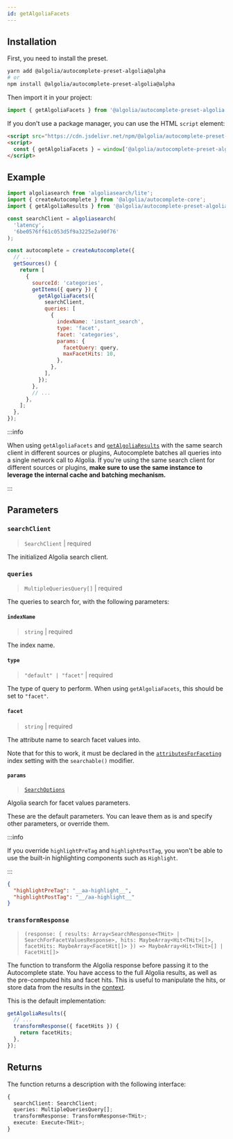 ```yaml
---
id: getAlgoliaFacets
---
```



<GetAlgoliaFacetsIntro />

<PresetAlgoliaNote />

## Installation

First, you need to install the preset.

```bash
yarn add @algolia/autocomplete-preset-algolia@alpha
# or
npm install @algolia/autocomplete-preset-algolia@alpha
```

Then import it in your project:

```js
import { getAlgoliaFacets } from '@algolia/autocomplete-preset-algolia';
```

If you don't use a package manager, you can use the HTML `script` element:

```html
<script src="https://cdn.jsdelivr.net/npm/@algolia/autocomplete-preset-algolia@alpha"></script>
<script>
  const { getAlgoliaFacets } = window['@algolia/autocomplete-preset-algolia'];
</script>
```

## Example

```js
import algoliasearch from 'algoliasearch/lite';
import { createAutocomplete } from '@algolia/autocomplete-core';
import { getAlgoliaResults } from '@algolia/autocomplete-preset-algolia';

const searchClient = algoliasearch(
  'latency',
  '6be0576ff61c053d5f9a3225e2a90f76'
);

const autocomplete = createAutocomplete({
  // ...
  getSources() {
    return [
      {
        sourceId: 'categories',
        getItems({ query }) {
          getAlgoliaFacets({
            searchClient,
            queries: [
              {
                indexName: 'instant_search',
                type: 'facet',
                facet: 'categories',
                params: {
                  facetQuery: query,
                  maxFacetHits: 10,
                },
              },
            ],
          });
        },
        // ...
      },
    ];
  },
});
```

:::info

When using `getAlgoliaFacets` and [`getAlgoliaResults`](getAlgoliaResults) with the same search client in different sources or plugins, Autocomplete batches all queries into a single network call to Algolia. If you're using the same search client for different sources or plugins, **make sure to use the same instance to leverage the internal cache and batching mechanism.**

:::

## Parameters

### `searchClient`

> `SearchClient` | required

The initialized Algolia search client.

### `queries`

> `MultipleQueriesQuery[]` | required

The queries to search for, with the following parameters:

#### `indexName`

> `string` | required

The index name.

#### `type`

> `"default" | "facet"` | required

The type of query to perform. When using `getAlgoliaFacets`, this should be set to `"facet"`.

#### `facet`

> `string` | required

The attribute name to search facet values into.

Note that for this to work, it must be declared in the [`attributesForFaceting`](https://www.algolia.com/doc/api-reference/api-parameters/attributesForFaceting/) index setting with the `searchable()` modifier.

#### `params`

> [`SearchOptions`](https://www.algolia.com/doc/api-reference/search-api-parameters/)

Algolia search for facet values parameters.

These are the default parameters. You can leave them as is and specify other parameters, or override them.

:::info

If you override `highlightPreTag` and `highlightPostTag`, you won't be able to use the built-in highlighting components such as `Highlight`.

:::

```json
{
  "highlightPreTag": "__aa-highlight__",
  "highlightPostTag": "__/aa-highlight__"
}
```

### `transformResponse`

> `(response: { results: Array<SearchResponse<THit> | SearchForFacetValuesResponse>, hits: MaybeArray<Hit<THit>[]>, facetHits: MaybeArray<FacetHit[]> }) => MaybeArray<Hit<THit>[] | FacetHit[]>`

The function to transform the Algolia response before passing it to the Autocomplete state. You have access to the full Algolia results, as well as the pre-computed hits and facet hits. This is useful to manipulate the hits, or store data from the results in the [context](context).

This is the default implementation:

```js
getAlgoliaResults({
  // ...
  transformResponse({ facetHits }) {
    return facetHits;
  },
});
```

## Returns

The function returns a description with the following interface:

```ts
{
  searchClient: SearchClient;
  queries: MultipleQueriesQuery[];
  transformResponse: TransformResponse<THit>;
  execute: Execute<THit>;
}
```
